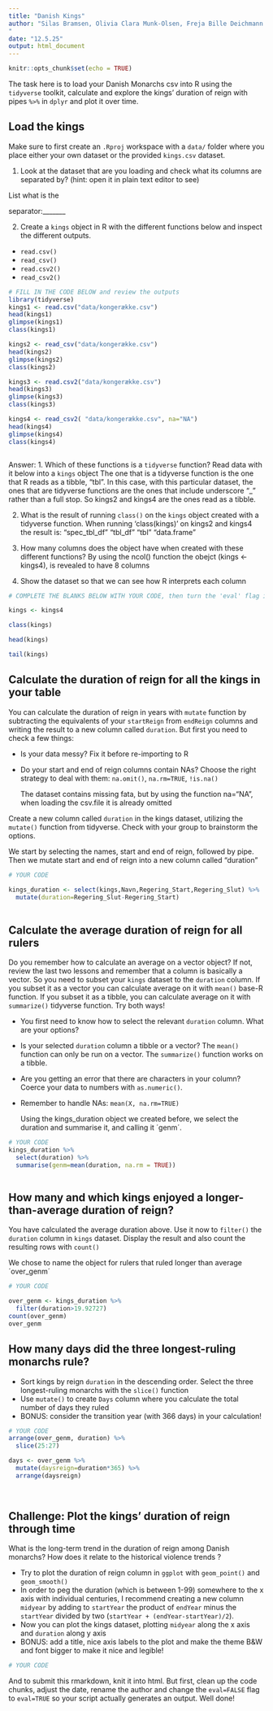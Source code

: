 ---
title: "Danish Kings"
author: "Silas Bramsen, Olivia Clara Munk-Olsen, Freja Bille Deichmann og Laura Holm Løjborg
"
date: "12.5.25"
output: html_document
---

```{r setup, include=FALSE}
knitr::opts_chunk$set(echo = TRUE)
```


The task here is to load your Danish Monarchs csv into R using the `tidyverse` toolkit, calculate and explore the kings' duration of reign with pipes `%>%` in `dplyr` and plot it over time.

## Load the kings

Make sure to first create an  `.Rproj` workspace with a `data/` folder where you place either your own dataset or the provided `kings.csv` dataset. 

1. Look at the dataset that are you loading and check what its columns are separated by? (hint: open it in plain text editor to see)

List what is the

separator:_______  

2. Create a `kings` object in R with the different functions below and inspect the different outputs.
-  `read.csv()`
-  `read_csv()`
-  `read.csv2()` 
-  `read_csv2()`
```{r eval=TRUE}
# FILL IN THE CODE BELOW and review the outputs
library(tidyverse)
kings1 <- read.csv("data/kongerække.csv")
head(kings1)
glimpse(kings1)
class(kings1)

kings2 <- read_csv("data/kongerække.csv")
head(kings2)
glimpse(kings2)
class(kings2)

kings3 <- read.csv2("data/kongerække.csv")
head(kings3)
glimpse(kings3)
class(kings3)

kings4 <- read_csv2( "data/kongerække.csv", na="NA")
head(kings4)
glimpse(kings4)
class(kings4)



```
Answer: 
1. Which of these functions is a `tidyverse` function? Read data with it below into a `kings` object
  The one that is a tidyverse function is the one that R reads as a   tibble, “tbl”. In this case, with this particular dataset, the ones that are tidyverse functions are the ones that include underscore "_" rather than a full stop. So kings2 and kings4 are the ones read as a tibble.  
  

  
2. What is the result of running `class()` on the `kings` object created with a tidyverse function.
  When running 'class(kings)' on kings2 and kings4 the result is: "spec_tbl_df"   "tbl_df"      "tbl"         "data.frame" 

  
3. How many columns does the object have when created with these different functions?
  By using the ncol() function the obejct (kings <- kings4), is revealed to have 8 columns 

  
  
4. Show the dataset so that we can see how R interprets each column

```{r eval = TRUE}
# COMPLETE THE BLANKS BELOW WITH YOUR CODE, then turn the 'eval' flag in this chunk to TRUE.

kings <- kings4

class(kings)

head(kings)

tail(kings)

```


## Calculate the duration of reign for all the kings in your table
You can calculate the duration of reign in years with `mutate` function by subtracting the equivalents of your `startReign` from `endReign` columns and writing the result to a new column called `duration`. But first you need to check a few things:

* Is your data messy? Fix it before re-importing to R
* Do your start and end of reign columns contain NAs? Choose the right strategy to deal with them: `na.omit()`, `na.rm=TRUE`, `!is.na()`

  The dataset contains missing fata, but by using the function na="NA", when loading the csv.file it is already omitted 



Create a new column called  `duration` in the kings dataset, utilizing the `mutate()` function from tidyverse. Check with your group to brainstorm the options.
  
  We start by selecting the names, start and end of reign, followed by pipe. Then we mutate start and end of reign into a new column called "duration"


```{r}
# YOUR CODE

kings_duration <- select(kings,Navn,Regering_Start,Regering_Slut) %>% 
  mutate(duration=Regering_Slut-Regering_Start)
  


```

## Calculate the average duration of reign for all rulers
Do you remember how to calculate an average on a vector object? If not, review the last two lessons and remember that a column is basically a vector. So you need to subset your `kings` dataset to the `duration` column. If you subset it as a vector you can calculate average on it with `mean()` base-R function. If you subset it as a tibble, you can calculate average on it with `summarize()` tidyverse function. Try both ways!

* You first need to know how to select the relevant `duration` column. What are your options?
* Is your selected `duration` column a tibble or a vector? The `mean()` function can only be run on a vector. The `summarize()` function works on a tibble.
* Are you getting an error that there are characters in your column? Coerce your data to numbers with `as.numeric()`.
* Remember to handle NAs: `mean(X, na.rm=TRUE)`

  Using the kings_duration object we created before, we select the duration and summarise it, and calling it ´genm´.



```{r}
# YOUR CODE
kings_duration %>% 
  select(duration) %>% 
  summarise(genm=mean(duration, na.rm = TRUE))



```

## How many and which kings enjoyed a longer-than-average duration of reign?

You have calculated the average duration above. Use it now to `filter()` the `duration` column in  `kings` dataset. Display the result and also  count the resulting rows with `count()`
  
  We chose to name the object for rulers that ruled longer than average ´over_genm´ 
 

```{r}
# YOUR CODE

over_genm <- kings_duration %>% 
  filter(duration>19.92727)
count(over_genm)
over_genm


```


## How many days did the three longest-ruling monarchs rule? 

* Sort kings by reign `duration` in the descending order. Select the three longest-ruling monarchs with the `slice()` function
* Use `mutate()` to create `Days` column where you calculate the total number of days they ruled
* BONUS: consider the transition year (with 366 days) in your calculation!

```{r}
# YOUR CODE
arrange(over_genm, duration) %>% 
  slice(25:27)

days <- over_genm %>% 
  mutate(daysreign=duration*365) %>% 
  arrange(daysreign)
  
  
```


## Challenge: Plot the kings' duration of reign through time

What is the long-term trend in the duration of reign among Danish monarchs? How does it relate to the historical violence trends ? 

* Try to plot the duration of reign column in `ggplot` with `geom_point()` and  `geom_smooth()`
* In order to peg the duration (which is between 1-99) somewhere to the x axis with individual centuries, I recommend creating a new column `midyear` by adding to `startYear` the product of `endYear` minus the `startYear` divided by two (`startYear + (endYear-startYear)/2`).
* Now you can plot the kings dataset, plotting `midyear` along the x axis and `duration` along y axis
* BONUS: add a title, nice axis labels to the plot and make the theme B&W and font bigger to make it nice and legible!

```{r}
# YOUR CODE
```

And to submit this rmarkdown, knit it into html. But first, clean up the code chunks, adjust the date, rename the author and change the `eval=FALSE` flag to `eval=TRUE` so your script actually generates an output.
Well done!


